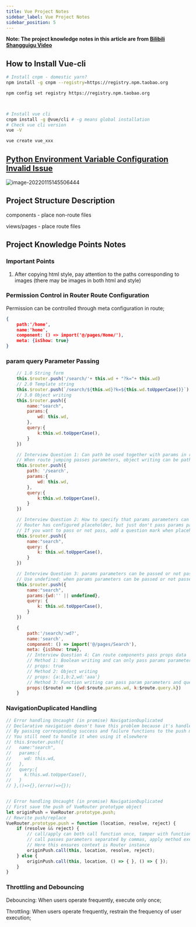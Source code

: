 ```yaml
---
title: Vue Project Notes
sidebar_label: Vue Project Notes
sidebar_position: 5
---
```


**Note: The project knowledge notes in this article are from [Bilibili Shangguigu Video](https://www.bilibili.com/video/BV1Vf4y1T7bw?p=10&spm_id_from=pageDriver)**

## How to Install Vue-cli

```bash
# Install cnpm - domestic yarn?
npm install -g cnpm --registry=https://registry.npm.taobao.org

npm config set registry https://registry.npm.taobao.org



# Install vue cli  
cnpm install -g @vue/cli # -g means global installation
# Check vue cli version
vue -V

vue create vue_xxx

```

## [Python Environment Variable Configuration Invalid Issue](https://zhuanlan.zhihu.com/p/431747120)

![image-20220115145506444](https://s2.loli.net/2023/07/15/INyuG4bdKnh5jMf.png)

## Project Structure Description

 components - place non-route files

views/pages - place route files

## Project Knowledge Points Notes

### Important Points

1. After copying html style, pay attention to the paths corresponding to images (there may be images in both html and style)

### Permission Control in Router Route Configuration

Permission can be controlled through meta configuration in route;

```json
{
    path:'/home',
    name:'home',
    component: () => import('@/pages/Home/'),
    meta: {isShow: true}
}
```

### param query Parameter Passing

```js
    // 1.0 String form
    this.$router.push('/search/'+ this.wd + "?k="+ this.wd)
    // 2.0 Template string
    this.$router.push(`/search/${this.wd}?k=${this.wd.toUpperCase()}`)
    // 3.0 Object writing
    this.$router.push({
        name:"search",
        params:{
            wd: this.wd,
        },
        query:{
            k:this.wd.toUpperCase(),
        }
    })

    // Interview Question 1: Can path be used together with params in route parameter passing (object writing)?
    // When route jumping passes parameters, object writing can be path or name, but path writing does not support params parameter passing
    this.$router.push({
        path: '/search',
        params:{
            wd: this.wd,
        },
        query:{
            k:this.wd.toUpperCase(),
        }
    })

    // Interview Question 2: How to specify that params parameters can be passed or not passed
    // Router has configured placeholder, but just don't pass params parameters, path is missing http://localhost:8080/#/?k=KJKJ
    // If you want to pass or not pass, add a question mark when placeholder path:'/search/:wd?'
    this.$router.push({
        name:"search",
        query: {
            k: this.wd.toUpperCase(),
        }
    })

    // Interview Question 3: params parameters can be passed or not passed, but how to handle if an empty string is passed
    // Use undefined: when params parameters can be passed or not passed, the problem of passing empty strings
    this.$router.push({
        name:"search",
        params:{wd:'' || undefined},
        query: {
            k: this.wd.toUpperCase(),
        }
    })

	{
		path:'/search/:wd?',
		name:'search',
		component: () => import('@/pages/Search'),
		meta: {isShow: true},
		// Interview Question 4: Can route components pass props data
		// Method 1: Boolean writing and can only pass params parameters
		// props: true
		// Method 2: Object writing
		// props: {a:1,b:2,wd:'aaa'}
		// Method 3: Function writing can pass param parameters and query parameters to route components through props
		props:($route) => ({wd:$route.params.wd, k:$route.query.k})  
    }
```

### NavigationDuplicated Handling

```js
// Error handling Uncaught (in promise) NavigationDuplicated
// Declarative navigation doesn't have this problem because it's handled at the bottom level, while programmatic navigation has problems
// By passing corresponding success and failure functions to the push method, you can capture the current error, but it's treating symptoms not the root cause
// You still need to handle it when using it elsewhere
// this.$router.push({
//   name:"search",
//   params:{
//     wd: this.wd,
//   },
//   query:{
//     k:this.wd.toUpperCase(),
//   }
// },()=>{},(error)=>{});


// Error handling Uncaught (in promise) NavigationDuplicated
// First save the push of VueRouter prototype object 
let originPush = VueRouter.prototype.push;
// Rewrite push/replace 
VueRouter.prototype.push = function (location, resolve, reject) {
    if (resolve && reject) {
        // call/apply can both call function once, tamper with function context once
        // call passes parameters separated by commas, apply method execution passes array
        // Here this ensures context is Router instance
        originPush.call(this, location, resolve, reject);
    } else {
        originPush.call(this, location, () => { }, () => { });
    }
}
```

### Throttling and Debouncing

Debouncing: When users operate frequently, execute only once;

Throttling: When users operate frequently, restrain the frequency of user execution;
